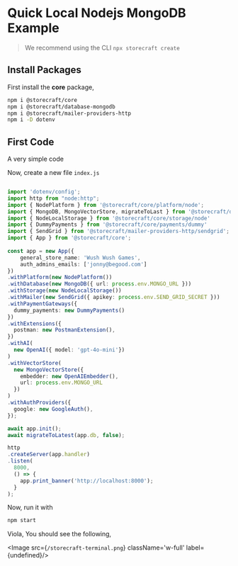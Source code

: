 # Quick Local Nodejs **MongoDB Example**

> We recommend using the CLI `npx storecraft create`

## Install Packages

First install the **core** package,

```bash
npm i @storecraft/core
npm i @storecraft/database-mongodb
npm i @storecraft/mailer-providers-http
npm i -D dotenv
```

## First Code

A very simple code

Now, create a new file `index.js`

```ts

import 'dotenv/config';
import http from "node:http";
import { NodePlatform } from '@storecraft/core/platform/node';
import { MongoDB, MongoVectorStore, migrateToLast } from '@storecraft/database-mongodb'
import { NodeLocalStorage } from '@storecraft/core/storage/node'
import { DummyPayments } from '@storecraft/core/payments/dummy'
import { SendGrid } from '@storecraft/mailer-providers-http/sendgrid';
import { App } from '@storecraft/core';
 
const app = new App({
    general_store_name: 'Wush Wush Games',
    auth_admins_emails: ['jonny@begood.com']
})
.withPlatform(new NodePlatform())
.withDatabase(new MongoDB({ url: process.env.MONGO_URL }))
.withStorage(new NodeLocalStorage())
.withMailer(new SendGrid({ apikey: process.env.SEND_GRID_SECRET }))
.withPaymentGateways({
  dummy_payments: new DummyPayments()
})
.withExtensions({
  postman: new PostmanExtension(),
})
.withAI(
  new OpenAI({ model: 'gpt-4o-mini'})
)
.withVectorStore(
  new MongoVectorStore({
    embedder: new OpenAIEmbedder(),
    url: process.env.MONGO_URL
  })
)
.withAuthProviders({
  google: new GoogleAuth(),
});

await app.init();
await migrateToLatest(app.db, false);

http
.createServer(app.handler)
.listen(
  8000,
  () => {
    app.print_banner('http://localhost:8000');
  }
); 

```

Now, run it with

```bash
npm start
```

Viola, You should see the following,

<Image src={`/storecraft-terminal.png`} className='w-full' 
       label={undefined}/>